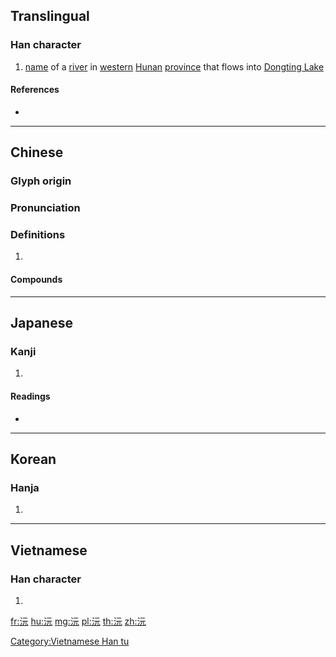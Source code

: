 {{also|源}}
==Translingual==

===Han character===
{{Han char|rn=85|rad=水|as=04|sn=7|four=31111|canj=EMMU|ids=⿰氵元}}

# [[name]] of a [[river]] in [[western]] [[Hunan]] [[province]] that flows into [[w:Dongting Lake|Dongting Lake]]

====References====
* {{Han ref|kx=0610.020|dkj=17186|dj=1002.120|hdz=31558.030|uh=6C85|ud=27781|bh=A84A|bd=43082}}

----

==Chinese==
{{zh-forms}}

===Glyph origin===
{{Han etym}}

===Pronunciation===
{{zh-pron
|m=yuán
|c=jyun4
|mn=goán/goân
|mc=y
|oc=y
|cat=pn
}}

===Definitions===
{{zh-hanzi}}

# {{rfdef|zh}}

====Compounds====
{{zh-der|沅江}}

----

==Japanese==

===Kanji===
{{ja-kanji|grade=|rs=水04}}

# {{defn|lang=ja|sort=水04}}

====Readings====
* {{ja-readings|on=[[げん]] (gen)|kun=[[みなもと]] (minamoto)}}

----

==Korean==

===Hanja===
{{ko-hanja|hangeul=원|eumhun=|rv=won|mr=wŏn|y=wen}}

# {{defn|lang=ko|sort=水04}}

----

==Vietnamese==

===Han character===
{{vi-readings|rs=水04| hanviet = nguyên}}

# {{defn|vi|sort=水04}}

[[Category:Vietnamese Han tu]]

[[fr:沅]]
[[hu:沅]]
[[mg:沅]]
[[pl:沅]]
[[th:沅]]
[[zh:沅]]